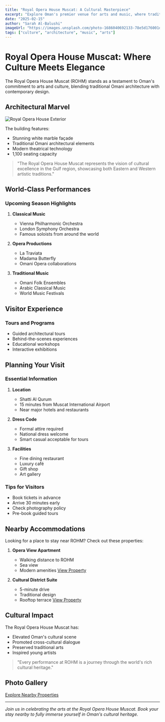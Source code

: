 ```yaml
---
title: "Royal Opera House Muscat: A Cultural Masterpiece"
excerpt: "Explore Oman's premier venue for arts and music, where tradition meets contemporary excellence."
date: "2025-02-15"
author: "Sarah Al-Balushi"
imageUrl: "https://images.unsplash.com/photo-1686040692133-78e5d176001d?q=80&w=1470&auto=format&fit=crop&ixlib=rb-4.0.3&ixid=M3wxMjA3fDB8MHxwaG90by1wYWdlfHx8fGVufDB8fHx8fA%3D%3D"
tags: ["culture", "architecture", "music", "arts"]
---
```


# Royal Opera House Muscat: Where Culture Meets Elegance

The Royal Opera House Muscat (ROHM) stands as a testament to Oman's commitment to arts and culture, blending traditional Omani architecture with contemporary design.

## Architectural Marvel

![Royal Opera House Exterior](https://images.unsplash.com/photo-1703659305541-9adbe1441df3?q=80&w=1470&auto=format&fit=crop&ixlib=rb-4.0.3&ixid=M3wxMjA3fDB8MHxwaG90by1wYWdlfHx8fGVufDB8fHx8fA%3D%3D)

The building features:
- Stunning white marble façade
- Traditional Omani architectural elements
- Modern theatrical technology
- 1,100 seating capacity

> "The Royal Opera House Muscat represents the vision of cultural excellence in the Gulf region, showcasing both Eastern and Western artistic traditions."

## World-Class Performances

### Upcoming Season Highlights
1. **Classical Music**
   - Vienna Philharmonic Orchestra
   - London Symphony Orchestra
   - Famous soloists from around the world

2. **Opera Productions**
   - La Traviata
   - Madama Butterfly
   - Omani Opera collaborations

3. **Traditional Music**
   - Omani Folk Ensembles
   - Arabic Classical Music
   - World Music Festivals

## Visitor Experience

### Tours and Programs
- Guided architectural tours
- Behind-the-scenes experiences
- Educational workshops
- Interactive exhibitions



## Planning Your Visit

### Essential Information
1. **Location**
   - Shatti Al Qurum
   - 15 minutes from Muscat International Airport
   - Near major hotels and restaurants

2. **Dress Code**
   - Formal attire required
   - National dress welcome
   - Smart casual acceptable for tours

3. **Facilities**
   - Fine dining restaurant
   - Luxury café
   - Gift shop
   - Art gallery

### Tips for Visitors
- Book tickets in advance
- Arrive 30 minutes early
- Check photography policy
- Pre-book guided tours

## Nearby Accommodations

Looking for a place to stay near ROHM? Check out these properties:

1. **Opera View Apartment**
   - Walking distance to ROHM
   - Sea view
   - Modern amenities
   [View Property](/properties/opera-view)

2. **Cultural District Suite**
   - 5-minute drive
   - Traditional design
   - Rooftop terrace
   [View Property](/properties/cultural-suite)

## Cultural Impact

The Royal Opera House Muscat has:
- Elevated Oman's cultural scene
- Promoted cross-cultural dialogue
- Preserved traditional arts
- Inspired young artists

> "Every performance at ROHM is a journey through the world's rich cultural heritage."

## Photo Gallery


[Explore Nearby Properties](?place_name=مسقط%20Muscat%20&latlng%5Blat%5D=23.5880307&latlng%5Blng%5D=58.3828717)

---

*Join us in celebrating the arts at the Royal Opera House Muscat. Book your stay nearby to fully immerse yourself in Oman's cultural heritage.*